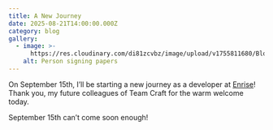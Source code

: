 ```yaml
---
title: A New Journey
date: 2025-08-21T14:00:00.000Z
category: blog
gallery:
  - image: >-
      https://res.cloudinary.com/di81zcvbz/image/upload/v1755811680/Blog/IMG_7706_lxdbe6.jpg
    alt: Person signing papers
---
```


On September 15th, I’ll be starting a new journey as a developer at [Enrise](https://enrise.com/)! Thank you, my future colleagues of Team Craft for the warm welcome today.

September 15th can’t come soon enough!
